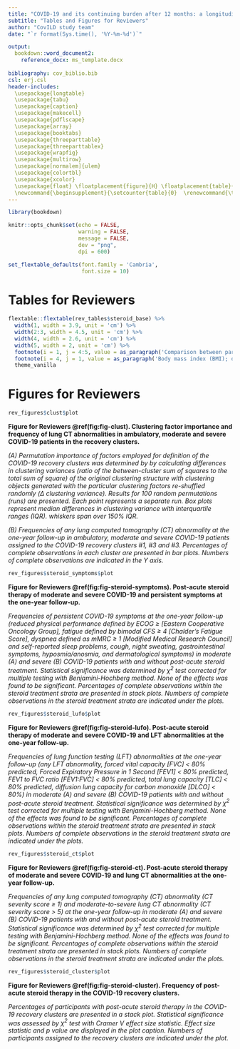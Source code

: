 ---
title: "COVID-19 and its continuing burden after 12 months: a longitudinal observational prospective multicenter trial"
subtitle: "Tables and Figures for Reviewers"
author: "CovILD study team"
date: "`r format(Sys.time(), '%Y-%m-%d')`"

output: 
  bookdown::word_document2:   
    reference_docx: ms_template.docx
    
bibliography: cov_biblio.bib
csl: erj.csl
header-includes:
  \usepackage{longtable}
  \usepackage{tabu}
  \usepackage{caption}
  \usepackage{makecell}
  \usepackage{pdflscape}
  \usepackage{array}
  \usepackage{booktabs}
  \usepackage{threeparttable}
  \usepackage{threeparttablex}
  \usepackage{wrapfig}
  \usepackage{multirow}
  \usepackage[normalem]{ulem}
  \usepackage{colortbl}
  \usepackage{xcolor}
  \usepackage{float} \floatplacement{figure}{H} \floatplacement{table}{H}
  \newcommand{\beginsupplement}{\setcounter{table}{0}  \renewcommand{\thetable}{S\arabic{table}}       \setcounter{figure}{0} \renewcommand{\thefigure}{S\arabic{figure}}}
---

```{r, setup, include = FALSE}

library(bookdown)

knitr::opts_chunk$set(echo = FALSE, 
                      warning = FALSE, 
                      message = FALSE, 
                      dev = "png", 
                      dpi = 600)

set_flextable_defaults(font.family = 'Cambria', 
                       font.size = 10)


```

\newpage

# Tables for Reviewers

```{r tab-steroid-base, tab.cap = 'Significant and near-significant (p < 0.1) differences in baseline demographic and clinical characteristic of participants with and without post-acute steroid therapy.'}

flextable::flextable(rev_tables$steroid_base) %>% 
  width(1, width = 3.9, unit = 'cm') %>% 
  width(2:3, width = 4.5, unit = 'cm') %>% 
  width(4, width = 2.6, unit = 'cm') %>% 
  width(5, width = 2, unit = 'cm') %>% 
  footnote(i = 1, j = 4:5, value = as_paragraph('Comparison between participants with and without post-acute steroid therapy. Categorical variables: \u03C7\u00B2 test with Cramer V effect size statistic; numeric variables: Kruskal-Wallis test with \u03B7\u00B2 effect size statistic. P values corrected for multiple testing with Benjamini-Hochberg method.'), ref_symbols = 'a', part = 'header') %>% 
  footnote(i = 4, j = 1, value = as_paragraph('Body mass index (BMI); overweight > 25 kg/m\u00B2, obesity > 30 kg/m\u00B2'), ref_symbols = 'b', part = 'body') %>% 
  theme_vanilla

```

\newpage

# Figures for Reviewers

```{r fig-clust, fig.width = mm_inch(rev_figures$clust$w), fig.height = mm_inch(rev_figures$clust$h), fig.cap = 'Clustering factor importance and frequency of lung CT abnormalities in ambulatory, moderate and severe COVID-19 patients in the recovery clusters.'}

rev_figures$clust$plot

```

__Figure for Reviewers \@ref(fig:fig-clust). Clustering factor importance and frequency of lung CT abnormalities in ambulatory, moderate and severe COVID-19 patients in the recovery clusters.__ 

_(A) Permutation importance of factors employed for definition of the COVID-19 recovery clusters was determined by  by calculating differences in clustering variances (ratio of the between-cluster sum of squares to the total sum of square) of the original clustering structure with clustering objects generated with the particular clustering factors re-shuffled randomly ($\Delta$ clustering variance). Results for 100 random permutations (runs) are presented. Each point represents a separate run. Box plots represent median differences in clustering variance with interquartile ranges (IQR). whiskers span over 150% IQR._

_(B) Frequencies of any lung computed tomography (CT) abnormality at the one-year follow-up in ambulatory, moderate and severe COVID-19 patients assigned to the COVID-19 recovery clusters #1, #3 and #3. Percentages of complete observations in each cluster are presented in bar plots. Numbers of complete observations are indicated in the Y axis._

\newpage

```{r fig-steroid-symptoms, fig.width = mm_inch(rev_figures$steroid_symptoms$w), fig.height = mm_inch(rev_figures$steroid_symptoms$h), fig.cap = 'Post-acute steroid therapy of moderate and severe COVID-19 and persistent symptoms at the one-year follow-up.'}

rev_figures$steroid_symptoms$plot

```

__Figure for Reviewers \@ref(fig:fig-steroid-symptoms). Post-acute steroid therapy of moderate and severe COVID-19 and persistent symptoms at the one-year follow-up.__ 

_Frequencies of persistent COVID-19 symptoms at the one-year follow-up (reduced physical performance defined by ECOG $\geq$ [Eastern Cooperative Oncology Group], fatigue defined by bimodal CFS $\geq$ 4 [Chalder's Fatigue Score], dyspnea defined as mMRC $\geq$ 1 [Modified Medical Research Council] and self-reported sleep problems, cough, night sweating, gastrointestinal symptoms, hyposmia/anosmia, and dermatological symptoms) in moderate (A) and severe (B) COVID-19 patients with and without post-acute steroid treatment. Statistical significance was determined by $\chi^2$ test corrected for multiple testing with Benjamini-Hochberg method. None of the effects was found to be significant. Percentages of complete observations within the steroid treatment strata are presented in stack plots. Numbers of complete observations in the steroid treatment strata are indicated under the plots._

\newpage

```{r fig-steroid-lufo, fig.width = mm_inch(rev_figures$steroid_lufo$w), fig.height = mm_inch(rev_figures$steroid_lufo$w), fig.cap = 'Post-acute steroid therapy of moderate and severe COVID-19 and LFT abnormalities at the one-year follow-up.'}

rev_figures$steroid_lufo$plot

```

__Figure for Reviewers \@ref(fig:fig-steroid-lufo). Post-acute steroid therapy of moderate and severe COVID-19 and LFT abnormalities at the one-year follow-up.__ 

_Frequencies of lung function testing (LFT) abnormalities at the one-year follow-up (any LFT abnormality, forced vital capacity [FVC] < 80% predicted, Forced Expiratory Pressure in 1 Second [FEV1] < 80% predicted, FEV1 to FVC ratio [FEV1:FVC] < 80% predicted, total lung capacity [TLC] < 80% predicted, diffusion lung capacity for carbon monoxide [DLCO] < 80%) in moderate (A) and severe (B) COVID-19 patients with and without post-acute steroid treatment. Statistical significance was determined by $\chi^2$ test corrected for multiple testing with Benjamini-Hochberg method. None of the effects was found to be significant. Percentages of complete observations within the steroid treatment strata are presented in stack plots. Numbers of complete observations in the steroid treatment strata are indicated under the plots._

\newpage

```{r fig-steroid-ct, fig.width = mm_inch(rev_figures$steroid_ct$w), fig.height = mm_inch(rev_figures$steroid_ct$h), fig.cap = 'Post-acute steroid therapy of moderate and severe COVID-19 and lung CT abnormalities at the one-year follow-up.'}

rev_figures$steroid_ct$plot

```

__Figure for Reviewers \@ref(fig:fig-steroid-ct). Post-acute steroid therapy of moderate and severe COVID-19 and lung CT abnormalities at the one-year follow-up.__ 

_Frequencies of any lung computed tomography (CT) abnormality (CT severity score $\geq$ 1) and moderate-to-severe lung CT abnormality (CT severity score > 5)  at the one-year follow-up in moderate (A) and severe (B) COVID-19 patients with and without post-acute steroid treatment. Statistical significance was determined by $\chi^2$ test corrected for multiple testing with Benjamini-Hochberg method. None of the effects was found to be significant. Percentages of complete observations within the steroid treatment strata are presented in stack plots. Numbers of complete observations in the steroid treatment strata are indicated under the plots._

\newpage

```{r fig-steroid-cluster, fig.width = mm_inch(rev_figures$steroid_cluster$w), fig.height = mm_inch(rev_figures$steroid_cluster$h), fig.cap = 'Frequency of post-acute steroid therapy in the COVID-19 recovery clusters.'}

rev_figures$steroid_cluster$plot

```

__Figure for Reviewers \@ref(fig:fig-steroid-cluster). Frequency of post-acute steroid therapy in the COVID-19 recovery clusters.__ 

_Percentages of participants with post-acute steroid therapy in the COVID-19 recovery clusters are presented in a stack plot. Statistical significance was assessed by $\chi^2$ test with Cramer V effect size statistic. Effect size statistic and p value are displayed in the plot caption. Numbers of participants assigned to the recovery clusters are indicated under the plot._